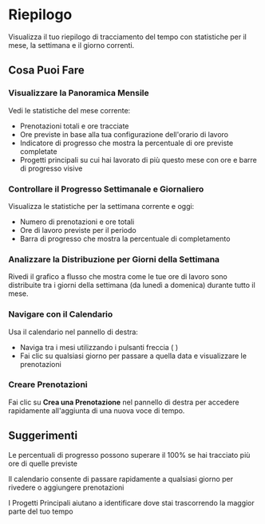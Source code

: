 # Riepilogo

Visualizza il tuo riepilogo di tracciamento del tempo con statistiche per il mese, la settimana e il giorno correnti.

## Cosa Puoi Fare

### Visualizzare la Panoramica Mensile
Vedi le statistiche del mese corrente:
- Prenotazioni totali e ore tracciate
- Ore previste in base alla tua configurazione dell'orario di lavoro
- Indicatore di progresso che mostra la percentuale di ore previste completate
- Progetti principali su cui hai lavorato di più questo mese con ore e barre di progresso visive

### Controllare il Progresso Settimanale e Giornaliero
Visualizza le statistiche per la settimana corrente e oggi:
- Numero di prenotazioni e ore totali
- Ore di lavoro previste per il periodo
- Barra di progresso che mostra la percentuale di completamento

### Analizzare la Distribuzione per Giorni della Settimana
Rivedi il grafico a flusso che mostra come le tue ore di lavoro sono distribuite tra i giorni della settimana (da lunedì a domenica) durante tutto il mese.

### Navigare con il Calendario
Usa il calendario nel pannello di destra:
- Naviga tra i mesi utilizzando i pulsanti freccia (<Icon name="ChevronLeft" /> <Icon name="ChevronRight" />)
- Fai clic su qualsiasi giorno per passare a quella data e visualizzare le prenotazioni

### Creare Prenotazioni
Fai clic su **Crea una Prenotazione** nel pannello di destra per accedere rapidamente all'aggiunta di una nuova voce di tempo.

## Suggerimenti

<Tip>Le percentuali di progresso possono superare il 100% se hai tracciato più ore di quelle previste</Tip>

<Tip>Il calendario consente di passare rapidamente a qualsiasi giorno per rivedere o aggiungere prenotazioni</Tip>

<Tip>I Progetti Principali aiutano a identificare dove stai trascorrendo la maggior parte del tuo tempo</Tip>
